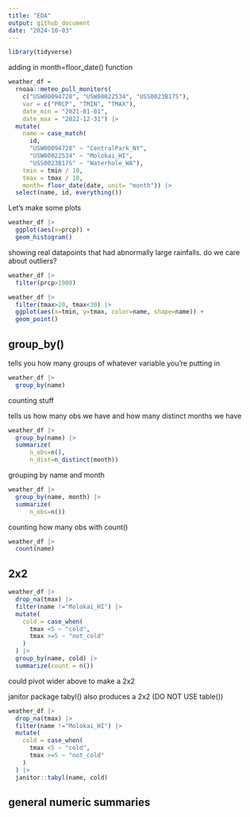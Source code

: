 ```yaml
---
title: "EDA"
output: github_document
date: "2024-10-03"
---
```


```r
library(tidyverse)

```

adding in month=floor_date() function
```r
weather_df = 
  rnoaa::meteo_pull_monitors(
    c("USW00094728", "USW00022534", "USS0023B17S"),
    var = c("PRCP", "TMIN", "TMAX"), 
    date_min = "2021-01-01",
    date_max = "2022-12-31") |>
  mutate(
    name = case_match(
      id, 
      "USW00094728" ~ "CentralPark_NY", 
      "USW00022534" ~ "Molokai_HI",
      "USS0023B17S" ~ "Waterhole_WA"),
    tmin = tmin / 10,
    tmax = tmax / 10,
    month= floor_date(date, unit= "month")) |>
  select(name, id, everything())
```

Let's make some plots 

```r
weather_df |> 
  ggplot(aes(x=prcp)) +
  geom_histogram()
```

showing real datapoints that had abnormally large rainfalls. do we care about outliers?
```r
weather_df |> 
  filter(prcp>1000)
```

```r
weather_df |> 
  filter(tmax>20, tmax<30) |> 
  ggplot(aes(x=tmin, y=tmax, color=name, shape=name)) +
  geom_point()
```

## group_by()

tells you how many groups of whatever variable you're putting in
```r
weather_df |> 
  group_by(name)
```

counting stuff

tells us how many obs we have and how many distinct months we have
```r
weather_df |> 
  group_by(name) |> 
  summarize(
      n_obs=n(),
      n_dist=n_distinct(month))
```

grouping by name and month
```r
weather_df |> 
  group_by(name, month) |> 
  summarize(
      n_obs=n())
```

counting how many obs with count()
```r
weather_df |> 
  count(name)
```


## 2x2 

```r
weather_df |> 
  drop_na(tmax) |> 
  filter(name !="Molokai_HI") |> 
  mutate(
    cold = case_when(
      tmax <5 ~ "cold",
      tmax >=5 ~ "not_cold"
    )
  ) |> 
  group_by(name, cold) |> 
  summarize(count = n())
```
could pivot wider above to make a 2x2



janitor package tabyl() also produces a 2x2 (DO NOT USE table())
```r
weather_df |> 
  drop_na(tmax) |> 
  filter(name !="Molokai_HI") |> 
  mutate(
    cold = case_when(
      tmax <5 ~ "cold",
      tmax >=5 ~ "not_cold"
    )
  ) |> 
  janitor::tabyl(name, cold)
```

## general numeric summaries

```r

```




